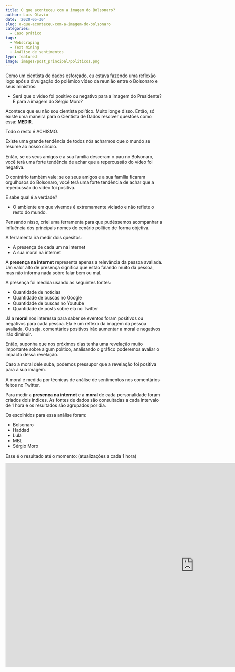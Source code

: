 ```yaml
---
title: O que aconteceu com a imagem do Bolsonaro?
author: Luis Otavio
date: '2020-05-30'
slug: o-que-aconteceu-com-a-imagem-do-bolsonaro
categories:
  - Caso prático
tags:
  - Webscraping
  - Text mining
  - Análise de sentimentos
type: featured
image: images/post_principal/politicos.png
---
```


Como um cientista de dados esforçado, eu estava fazendo uma reflexão logo após a divulgação do polêmico vídeo da reunião entre o Bolsonaro e seus ministros:

- Será que o vídeo foi positivo ou negativo para a imagem do Presidente? E para a imagem do Sérgio Moro?

Acontece que eu não sou cientista político. Muito longe disso. Então, só existe uma maneira para o Cientista de Dados resolver questões como essa: **MEDIR**. 

Todo o resto é ACHISMO.

Existe uma grande tendência de todos nós acharmos que o mundo se resume ao nosso círculo. 

Então, se os seus amigos e a sua família desceram o pau no Bolsonaro, você terá uma forte tendência de achar que a repercussão do vídeo foi negativa.

O contrário também vale: se os seus amigos e a sua família ficaram orgulhosos do Bolsonaro, você terá uma forte tendência de achar que a repercussão do vídeo foi positiva.

E sabe qual é a verdade?

- O ambiente em que vivemos é extremamente viciado e não reflete o resto do mundo.

Pensando nisso, criei uma ferramenta para que pudéssemos acompanhar a influência dos principais nomes do cenário político de forma objetiva.

A ferramenta irá medir dois quesitos:

- A presença de cada um na internet
- A sua moral na internet 

A **presença na internet** representa apenas a relevância da pessoa avaliada. Um valor alto de presença significa que estão falando muito da pessoa, mas não informa nada sobre falar bem ou mal.

A presença foi medida usando as seguintes fontes:

- Quantidade de notícias 
- Quantidade de buscas no Google 
- Quantidade de buscas no Youtube
- Quantidade de posts sobre ela no Twitter

Já a **moral** nos interessa para saber se eventos foram positivos ou negativos para cada pessoa. Ela é um reflexo da imagem da pessoa avaliada. Ou seja, comentários positivos irão aumentar a moral e negativos irão diminuir.

Então, suponha que nos próximos dias tenha uma revelação muito importante sobre algum político, analisando o gráfico poderemos avaliar o impacto dessa revelação. 

Caso a moral dele suba, podemos pressupor que a revelação foi positiva para a sua imagem.

A moral é medida por técnicas de análise de sentimentos nos comentários feitos no Twitter.

Para medir a **presença na internet** e a **moral** de cada personalidade foram criados dois índices. As fontes de dados são consultadas a cada intervalo de 1 hora e os resultados são agrupados por dia.

Os escolhidos para essa análise foram:

- Bolsonaro
- Haddad
- Lula
- MBL
- Sérgio Moro

Esse é o resultado até o momento:
(atualizações a cada 1 hora)

<iframe src="https://luisotavio.info/shiny/indice_politicos/" width=1200 height=650 frameborder=0"></iframe>

